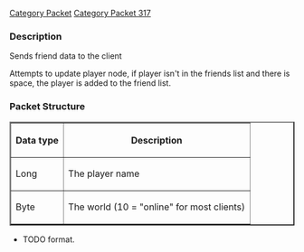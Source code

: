 [[Category Packet]]
[[Category Packet 317]]
<h3><span class="mw-headline"> Description </span></h3>

<p>Sends friend data to the client

Attempts to update player node, if player isn't in the friends list and there is space,
the player is added to the friend list.
</p>
<h3><span class="mw-headline"> Packet Structure </span></h3>
<table border="2">
<tr>
<th> Data type
</th><th> Description
</th></tr>
<tr>

<td> Long </td><td> The player name </td></tr>
<td> Byte </td> <td> The world (10 = "online" for most clients) </td>
</table>



* TODO format.